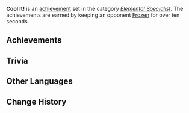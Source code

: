 {{Achievement Set Infobox
|title        = 
|primogems    = {{Achievement/Primogems|Cool It!}}
|total        = {{Achievement/Total|Cool It!}}
|category     = Elemental Specialist
}}
'''Cool It!''' is an [[achievement]] set in the category ''[[Elemental Specialist]]''. The achievements are earned by keeping an opponent [[Frozen]] for over ten seconds.

==Achievements==
{{Achievements by Category Table|Cool It!}}
<!--
==Notes==
-->
==Trivia==
{{Transclude|Cool It! (Tier 1)|Trivia}}

==Other Languages==
{{Other Languages|default_hidden = 1
|en      = Cool It!
|zhs     = 「老实点！」
|zhs_rm  = "Lǎoshí Diǎn!"
|zht     = 「老實點！」
|zht_rm  = "Lǎoshí Diǎn!"
|ja      = 「大人しくしやがれ！」
|ja_rm   = "Otonashiku Shiyagare!"
|ko      = 「얌전히 있어!」
|ko_rm   = 
|es      = “¡Enfríalo!”
|fr      = Gardons la tête froide !
|ru      = «Остынь!»
|th      = "ทำตัวดี ๆ หน่อย!"
|th_rm   = "Thamtuadi Di Noi!"
|vi      = "Ngoan ngoãn nào!"
|de      = „Nimm das!“
|id      = Bekukan Dia!
|pt      = Fica frio aí!
}}

==Change History==
{{Change History|1.0}}
<!--
==References==
{{Reflist}}
-->